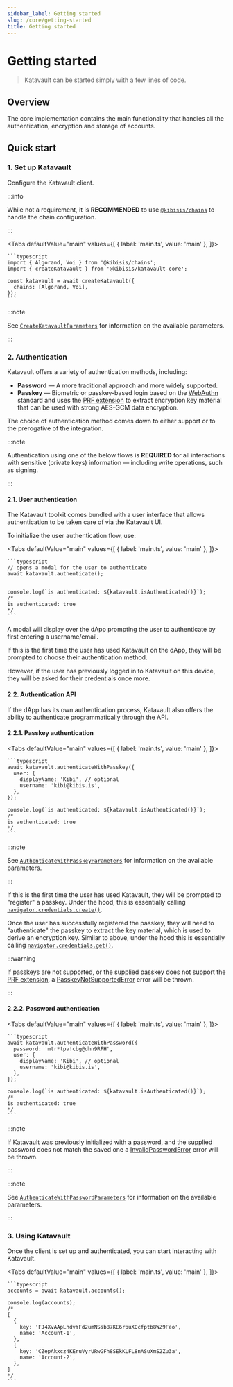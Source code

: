 ```yaml
---
sidebar_label: Getting started
slug: /core/getting-started
title: Getting started
---
```



<!-- components -->

<!-- images -->

# Getting started

> Katavault can be started simply with a few lines of code.

<SectionBreak />

## Overview

The core implementation contains the main functionality that handles all the authentication, encryption and storage of accounts.

<SectionBreak />

## Quick start

### 1. Set up Katavault

Configure the Katavault client.

:::info

While not a requirement, it is **RECOMMENDED** to use [`@kibisis/chains`](https://www.npmjs.com/package/%40kibisis/chains) to handle the chain configuration.

:::

<Tabs
  defaultValue="main"
  values={[
    { label: 'main.ts', value: 'main' },
  ]}>
  <TabItem value="main">

    ```typescript
    import { Algorand, Voi } from '@kibisis/chains';
    import { createKatavault } from '@kibisis/katavault-core';

    const katavault = await createKatavault({
      chains: [Algorand, Voi],
    });
    ```

  </TabItem>
</Tabs>

:::note

See [`CreateKatavaultParameters`](04-glossary/02-types.mdx#createkatavaultparameters) for information on the available parameters.

:::

### 2. Authentication

Katavault offers a variety of authentication methods, including:

* **Password** — A more traditional approach and more widely supported.
* **Passkey** — Biometric or passkey-based login based on the [WebAuthn](https://developer.mozilla.org/en-US/docs/Web/API/Web_Authentication_API) standard and uses the [PRF extension][prf_extension] to extract encryption key material that can be used with strong AES-GCM data encryption.

The choice of authentication method comes down to either support or to the prerogative of the integration.

:::note

Authentication using one of the below flows is **REQUIRED** for all interactions with sensitive (private keys) information — including write operations, such as signing.

:::

#### 2.1. User authentication

The Katavault toolkit comes bundled with a user interface that allows authentication to be taken care of via the Katavault UI.

To initialize the user authentication flow, use:

<Tabs
  defaultValue="main"
  values={[
    { label: 'main.ts', value: 'main' },
  ]}>
  <TabItem value="main">

    ```typescript
    // opens a modal for the user to authenticate
    await katavault.authenticate();


    console.log(`is authenticated: ${katavault.isAuthenticated()}`);
    /*
    is authenticated: true
    */
    ```

  </TabItem>
</Tabs>

A modal will display over the dApp prompting the user to authenticate by first entering a username/email.

<CenteredImage
  label="A screenshot showing the username/email entry of the user authentication flow."
  src={authenticate001Image}
/>

If this is the first time the user has used Katavault on the dApp, they will be prompted to choose their authentication method.

<CenteredImage
  label="A screenshot showing the username/email entry of the user authentication flow."
  src={authenticate002Image}
/>

However, if the user has previously logged in to Katavault on this device, they will be asked for their credentials once more.

<CenteredImage
  label="A screenshot showing the username/email entry of the user authentication flow."
  src={authenticate003Image}
/>

#### 2.2. Authentication API

If the dApp has its own authentication process, Katavault also offers the ability to authenticate programmatically through the API.

#### 2.2.1. Passkey authentication

<Tabs
  defaultValue="main"
  values={[
    { label: 'main.ts', value: 'main' },
  ]}>
  <TabItem value="main">

    ```typescript
    await katavault.authenticateWithPasskey({
      user: {
        displayName: 'Kibi', // optional
        username: 'kibi@kibis.is',
      },
    });

    console.log(`is authenticated: ${katavault.isAuthenticated()}`);
    /*
    is authenticated: true
    */
    ```

  </TabItem>
</Tabs>

:::note

See [`AuthenticateWithPasskeyParameters`](04-glossary/02-types.mdx#authenticatewithpasskeyparameters) for information on the available parameters.

:::

If this is the first time the user has used Katavault, they will be prompted to "register" a passkey. Under the hood, this is essentially calling [`navigator.credentials.create()`](https://developer.mozilla.org/en-US/docs/Web/API/CredentialsContainer/create).

Once the user has successfully registered the passkey, they will need to "authenticate" the passkey to extract the key material, which is used to derive an encryption key. Similar to above, under the hood this is essentially calling [`navigator.credentials.get()`](https://developer.mozilla.org/en-US/docs/Web/API/CredentialsContainer/get).

:::warning

If passkeys are not supported, or the supplied passkey does not support the [PRF extension][prf_extension], a [PasskeyNotSupportedError](04-glossary/03-errors.mdx#passkeynotsupportederror) error will be thrown.

:::

#### 2.2.2. Password authentication

<Tabs
  defaultValue="main"
  values={[
    { label: 'main.ts', value: 'main' },
  ]}>
  <TabItem value="main">

    ```typescript
    await katavault.authenticateWithPassword({
      password: 'mtr*tpv!cbg@dhn9RFH',
      user: {
        displayName: 'Kibi', // optional
        username: 'kibi@kibis.is',
      },
    });

    console.log(`is authenticated: ${katavault.isAuthenticated()}`);
    /*
    is authenticated: true
    */
    ```

  </TabItem>
</Tabs>

:::note

If Katavault was previously initialized with a password, and the supplied password does not match the saved one a [InvalidPasswordError](04-glossary/03-errors.mdx#invalidpassworderror) error will be thrown.

:::

:::note

See [`AuthenticateWithPasswordParameters`](04-glossary/02-types.mdx#authenticatewithpasswordparameters) for information on the available parameters.

:::

### 3. Using Katavault

Once the client is set up and authenticated, you can start interacting with Katavault.

<Tabs
  defaultValue="main"
  values={[
    { label: 'main.ts', value: 'main' },
  ]}>
  <TabItem value="main">

    ```typescript
    accounts = await katavault.accounts();

    console.log(accounts);
    /*
    [
      {
        key: 'FJ4XvAApLhdvYFd2umNSsb87KE6rpuXQcfptb8WZ9Feo',
        name: 'Account-1',
      },
      {
        key: 'CZepAkxcz4KEruVyrURwGFh8SEkKLFL8nASuXmS2Zu3a',
        name: 'Account-2',
      },
    ]
    */
    ```

  </TabItem>
</Tabs>

<!-- links -->
[prf_extension]: https://github.com/w3c/webauthn/wiki/Explainer:-PRF-extension
